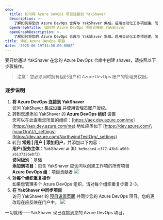 ```yaml
---
seo:
  title: 如何将 Azure DevOps 项目连接到 YakShaver
  description: >-
    了解如何将您的 Azure DevOps 仓库与 YakShaver 集成。启用自动化工作项创建，简化您的 DevOps 工作流程。
  openGraphTitle: 如何将 Azure DevOps 项目连接到 YakShaver
  openGraphDescription: >-
    了解如何将您的 Azure DevOps 仓库与 YakShaver 集成。启用自动化工作项创建，简化您的 DevOps 工作流程。
title: 添加 Azure DevOps 项目
date: '2025-06-19T14:00:00.000Z'
---
```


要开始通过 YakShaver 在您的 Azure DevOps 仓库中创建 shaves，请按照以下步骤操作。

> 注意：您必须同时拥有组织租户和 Azure DevOps 账户的管理员权限。

### 逐步说明

1. **将 Azure DevOps 连接到 YakShaver**\
   访问 [YakShaver 集成设置](https://portal.yakshaver.ai/settings/integrations) 并使用管理员账户授权。
2. 转到您想添加 YakShaver 的 **Azure DevOps 组织** 设置\
   您可以在此查看您所属的组织：[https://aex.dev.azure.com/me](https://aex.dev.azure.com/me) 地址应类似于 [https://dev.azure.com/\[yourOrg\]/\_settings](https://dev.azure.com/NorthwindTestOrg/_settings)
3. 转到 **常规 | 用户 | 添加用户**，并添加以下内容：\
   **用户/服务主体**：YakShaver.ai (ID: `be9ecbe4-c377-43b8-a560-ab137326ebf2`)\
   **访问级别**：基础\
   **添加到项目**：包含 YakShaver 应访问以创建工作项的所有项目\
   **Azure DevOps 组**：项目贡献者
   ![](/YakShaver/Docs/add-devops-projects-add-yakshaver.png)
4. **对每个组织重复操作**\
   如果您管理多个 Azure DevOps 组织，请对每个组织重复步骤 2-3。
5. **在 YakShaver 中同步项目**\
   访问 YakShaver 的 [项目设置页面](https://portal.yakshaver.ai/settings/projects) 并同步您的 Azure DevOps 项目。您的更改现在应反映在门户中。
   ![](/YakShaver/Docs/add-devops-projects-sync-projects.png)

一切就绪——YakShaver 现已连接到您的 Azure DevOps 项目。
